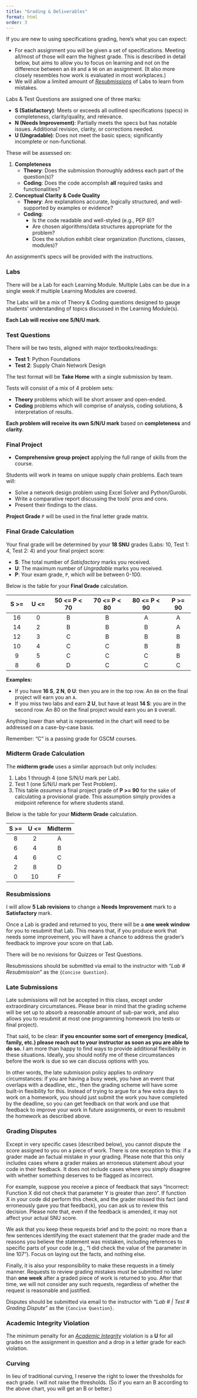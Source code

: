 ```yaml
---
title: "Grading & Deliverables"
format: html
order: 3
---
```


If you are new to using specifications grading, here's what you can expect:

- For each assignment you will be given a set of specifications. Meeting all/most of those will earn the highest grade. This is described in detail below, but aims to allow you to focus on learning and not on the difference between an `89` and a `90` on an assignment. (It also more closely resembles how work is evaluated in most workplaces.)
- We will allow a limited amount of [*Resubmissions*](#resubmissions) of Labs to learn from mistakes.

Labs & Test Questions are assigned one of three marks:

- **S (Satisfactory)**: Meets or exceeds all outlined specifications (specs) in completeness, clarity/quality, and relevance.
- **N (Needs Improvement)**: Partially meets the specs but has notable issues. Additional revision, clarity, or corrections needed.
- **U (Ungradable)**: Does not meet the basic specs; significantly incomplete or non-functional.

These will be assessed on:

1. **Completeness**
    - **Theory**: Does the submission thoroughly address each part of the question(s)?
    - **Coding**: Does the code accomplish **all** required tasks and functionalities?
2. **Conceptual Clarity & Code Quality**
    - **Theory**: Are explanations accurate, logically structured, and well-supported by examples or evidence?
    - **Coding**:
      - Is the code readable and well-styled (e.g., PEP 8)?
      - Are chosen algorithms/data structures appropriate for the problem?
      - Does the solution exhibit clear organization (functions, classes, modules)?

An assignment's specs will be provided with the instructions.

### Labs

There will be a Lab for each Learning Module. Multiple Labs can be due in a single week if multiple Learning Modules are covered.

The Labs will be a mix of Theory & Coding questions designed to gauge students' understanding of topics discussed in the Learning Module(s).
  
**Each Lab will receive one S/N/U mark**.

### Test Questions

There will be two tests, aligned with major textbooks/readings:

- **Test 1**: Python Foundations
- **Test 2**: Supply Chain Network Design

The test format will be **Take Home** with a single submission by team.

Tests will consist of a mix of 4 problem sets:

- **Theory** problems which will be short answer and open-ended.
- **Coding** problems which will comprise of analysis, coding solutions, & interpretation of results.

**Each problem will receive its own S/N/U mark** based on **completeness** and **clarity**.

### Final Project

- **Comprehensive group project** applying the full range of skills from the course.

Students will work in teams on unique supply chain problems. Each team will:

- Solve a network design problem using Excel Solver and Python/Gurobi.
- Write a comparative report discussing the tools' pros and cons.
- Present their findings to the class.

**Project Grade** `P` will be used in the final letter grade matrix.

### Final Grade Calculation

Your final grade will be determined by your **18 SNU** grades (Labs: 10,  Test 1: 4, Test 2: 4) and your final project score:

- **S**: The total number of *Satisfactory* marks you received.
- **U**: The maximum number of *Ungradable* marks you received.
- **P**: Your exam grade, `P`, which will be between 0-100.

Below is the table for your **Final Grade** calculation.

|  S >=  |  U <=  | 50 <= P < 70 | 70 <= P < 80 | 80 <= P < 90 | P >= 90 |
|:------:|:------:|:------------:|:------------:|:------------:|:-------:|
|   16   |    0   |       B      |       B      |       A      |    A    |
|   14   |    2   |       B      |       B      |       B      |    A    |
|   12   |    3   |       C      |       B      |       B      |    B    |
|   10   |    4   |       C      |       C      |       B      |    B    |
|    9   |    5   |       C      |       C      |       C      |    B    |
|    8   |    6   |       D      |       C      |       C      |    C    |

**Examples:**

- If you have **16 S**, **2 N**, **0 U**: then you are in the top row. An `80` on the final project will earn you an `A`.
- If you miss two labs and earn **2 U**, but have at least **14 S**: you are in the second row. An 80 on the final project would earn you an `B` overall.

Anything lower than what is represented in the chart will need to be addressed on a case-by-case basis.

::: {.callout-note}
Remember: "C" is a passing grade for GSCM courses.
:::

### Midterm Grade Calculation

The **midterm grade** uses a similar approach but only includes:

1. Labs 1 through 4 (one S/N/U mark per Lab).
2. Test 1 (one S/N/U mark per Test Problem).
3. This table *assumes* a final project grade of **P >= 90** for the sake of calculating a provisional grade. This assumption simply provides a midpoint reference for where students stand.

Below is the table for your **Midterm Grade** calculation.

|  S >=  |  U <=  | Midterm |
|:------:|:------:|:-------:|
|    8   |    2   |    A    |
|    6   |    4   |    B    |
|    4   |    6   |    C    |
|    2   |    8   |    D    |
|    0   |   10   |    F    |

### Resubmissions

I will allow **5 Lab revisions** to change a **Needs Improvement** mark to a **Satisfactory** mark. 

Once a Lab is graded and returned to you, there will be a **one week window** for you to resubmit that Lab. This means that, if you produce work that needs some improvement, you will have a chance to address the grader's feedback to improve your score on that Lab.

There will be no revisions for Quizzes or Test Questions.

::: {.callout-note}
Resubmissions should be submitted via email to the instructor with "*Lab # Resubmission*" as the `{Concise Question}`.
:::

### Late Submissions

Late submissions will not be accepted in this class, except under extraordinary circumstances. Please bear in mind that the grading scheme will be set up to absorb a reasonable amount of sub-par work, and also allows you to resubmit at most one programming homework (no tests or final project).

That said, to be clear: **if you encounter some sort of emergency (medical, family, etc.) please reach out to your instructor as soon as you are able to do so.** I am more than happy to find ways to provide additional flexibility in these situations. Ideally, you should notify me of these circumstances before the work is due so we can discuss options with you.

In other words, the late submission policy applies to *ordinary* circumstances: if you are having a busy week, you have an event that overlaps with a deadline, etc., then the grading scheme will have some built-in flexibility for this. Instead of trying to argue for a few extra days to work on a homework, you should just submit the work you have completed by the deadline, so you can get feedback on that work and use that feedback to improve your work in future assignments, or even to resubmit the homework as described above.

### Grading Disputes

Except in very specific cases (described below), you cannot dispute the score assigned to you on a piece of work. There is one exception to this: if a grader made an factual mistake in your grading. Please note that this only includes cases where a grader makes an erroneous statement about your code in their feedback. It does not include cases where you simply disagree with whether something deserves to be flagged as incorrect.

For example, suppose you receive a piece of feedback that says “Incorrect: Function X did not check that parameter Y is greater than zero”. If function X in your code did perform this check, and the grader missed this fact (and erroneously gave you that feedback), you can ask us to review this decision. Please note that, even if the feedback is amended, it may not affect your actual SNU score.

We ask that you keep these requests brief and to the point: no more than a few sentences identifying the exact statement that the grader made and the reasons you believe the statement was mistaken, including references to specific parts of your code (e.g., “I did check the value of the parameter in line 107”). Focus on laying out the facts, and nothing else.

Finally, it is also your responsibility to make these requests in a timely manner. Requests to review grading mistakes must be submitted no later than **one week** after a graded piece of work is returned to you. After that time, we will not consider any such requests, regardless of whether the request is reasonable and justified.

::: {.callout-note}
Disputes should be submitted via email to the instructor with "*Lab # | Test # Grading Dispute*" as the `{Concise Question}`.
:::

### Academic Integrity Violation

The minimum penalty for an [*Academic Integrity*](#academic-integrity) violation is a **U** for all grades on the assignment in question and a drop in a letter grade for each violation.

### Curving

In lieu of traditional curving, I reserve the right to lower the thresholds for each grade. I will not raise the thresholds. (So if you earn an B according to the above chart, you will get an B or better.)
